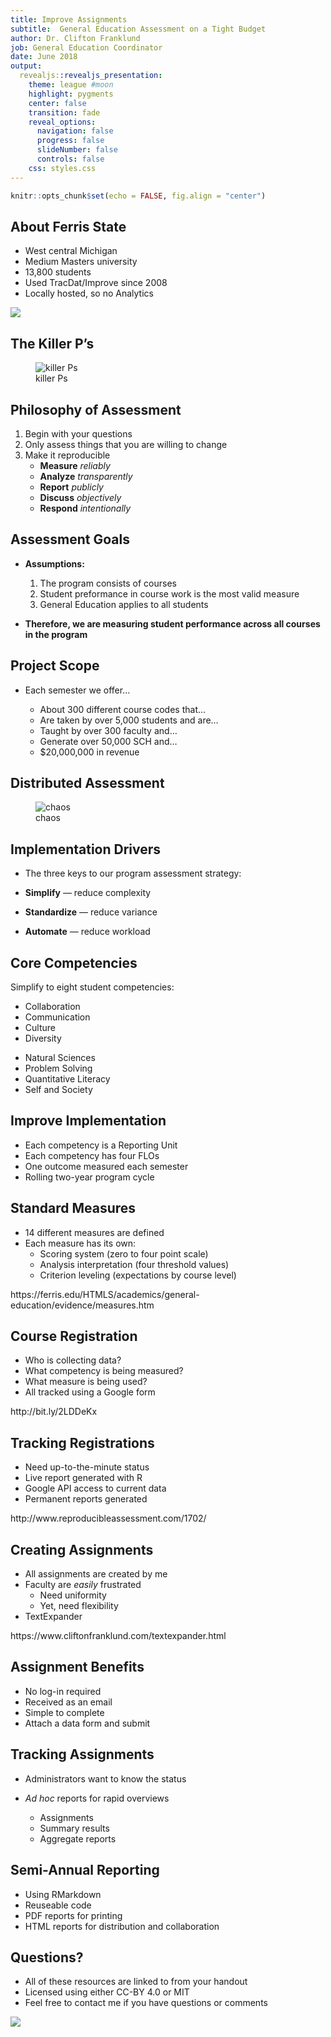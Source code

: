 ```yaml
---
title: Improve Assignments 
subtitle:  General Education Assessment on a Tight Budget
author: Dr. Clifton Franklund
job: General Education Coordinator
date: June 2018
output:
  revealjs::revealjs_presentation:
    theme: league #moon
    highlight: pygments
    center: false
    transition: fade
    reveal_options:
      navigation: false
      progress: false
      slideNumber: false
      controls: false
    css: styles.css
---
```


```r
knitr::opts_chunk$set(echo = FALSE, fig.align = "center")
```
## About Ferris State
<div id="left">
* West central Michigan
* Medium Masters university
* 13,800 students
* Used TracDat/Improve since 2008
* Locally hosted, so no Analytics

</div>
<div id="right">
<section class = "plain">
![](images/Ferris.jpg) 
</section>

## The Killer P's
<section class = "plain">
![killer Ps](images/killer_p.png) 
</section>

## Philosophy of Assessment
1. Begin with your questions
1. Only assess things that you are willing to change
1. Make it reproducible
	* **Measure** _reliably_
	* **Analyze** _transparently_
	* **Report** _publicly_
	* **Discuss** _objectively_
	* **Respond** _intentionally_

## Assessment Goals
* **Assumptions:**

	1. The program consists of courses
	1. Student preformance in course work is the most valid measure
	1. General Education applies to all students

* **Therefore, we are measuring student performance across all courses in the program**

## Project Scope
* Each semester we offer...

	* About 300 different course codes that...
	* Are taken by over 5,000 students and are...
	* Taught by over 300 faculty and...
	* Generate over 50,000 SCH and...
	* $20,000,000 in revenue

## Distributed Assessment
<section class = "plain">
![chaos](images/chaos.jpg)
</section>

## Implementation Drivers
* The three keys to our program assessment strategy:

* **Simplify** — reduce complexity  

* **Standardize** — reduce variance

* **Automate** — reduce workload

## Core Competencies  
Simplify to eight student competencies:

<div id="left">
* Collaboration
* Communication
* Culture
* Diversity
</div>
<div id="right">
* Natural Sciences
* Problem Solving
* Quantitative Literacy
* Self and Society
</div>

## Improve Implementation
* Each competency is a Reporting Unit
* Each competency has four FLOs
* One outcome measured each semester
* Rolling two-year program cycle

## Standard Measures
* 14 different measures are defined
* Each measure has its own:
	* Scoring system (zero to four point scale)
	* Analysis interpretation (four threshold values)
	* Criterion leveling (expectations by course level)

https://ferris.edu/HTMLS/academics/general-education/evidence/measures.htm


## Course Registration

* Who is collecting data?
* What competency is being measured?
* What measure is being used?
* All tracked using a Google form

http://bit.ly/2LDDeKx

## Tracking Registrations

* Need up-to-the-minute status
* Live report generated with R
* Google API access to current data
* Permanent reports generated

http://www.reproducibleassessment.com/1702/

## Creating Assignments

* All assignments are created by me
* Faculty are _easily_ frustrated
	* Need uniformity
	* Yet, need flexibility
* TextExpander

https://www.cliftonfranklund.com/textexpander.html

## Assignment Benefits

* No log-in required
* Received as an email
* Simple to complete
* Attach a data form and submit

## Tracking Assignments

* Administrators want to know the status
* _Ad hoc_ reports for rapid overviews  

	* Assignments
	* Summary results
	* Aggregate reports

## Semi-Annual Reporting

* Using RMarkdown
* Reuseable code
* PDF reports for printing
* HTML reports for distribution and collaboration



## Questions?

* All of these resources are linked to from your handout
* Licensed using either CC-BY 4.0 or MIT
* Feel free to contact me if you have questions or comments

<section class = "plain">
![](images/businessCard.jpg) 
</section>
